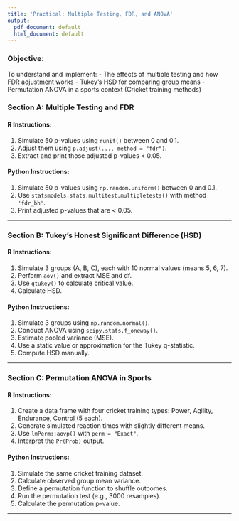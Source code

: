 ```yaml
---
title: 'Practical: Multiple Testing, FDR, and ANOVA'
output:
  pdf_document: default
  html_document: default
---
```



### Objective:
To understand and implement:
- The effects of multiple testing and how FDR adjustment works
- Tukey's HSD for comparing group means
- Permutation ANOVA in a sports context (Cricket training methods)


### Section A: Multiple Testing and FDR

#### R Instructions:
1. Simulate 50 p-values using `runif()` between 0 and 0.1.
2. Adjust them using `p.adjust(..., method = "fdr")`.
3. Extract and print those adjusted p-values < 0.05.

#### Python Instructions:
1. Simulate 50 p-values using `np.random.uniform()` between 0 and 0.1.
2. Use `statsmodels.stats.multitest.multipletests()` with method `'fdr_bh'`.
3. Print adjusted p-values that are < 0.05.

---

### Section B: Tukey's Honest Significant Difference (HSD)

#### R Instructions:
1. Simulate 3 groups (A, B, C), each with 10 normal values (means 5, 6, 7).
2. Perform `aov()` and extract MSE and df.
3. Use `qtukey()` to calculate critical value.
4. Calculate HSD.

#### Python Instructions:
1. Simulate 3 groups using `np.random.normal()`.
2. Conduct ANOVA using `scipy.stats.f_oneway()`.
3. Estimate pooled variance (MSE).
4. Use a static value or approximation for the Tukey q-statistic.
5. Compute HSD manually.

---

### Section C: Permutation ANOVA in Sports

#### R Instructions:
1. Create a data frame with four cricket training types: Power, Agility, Endurance, Control (5 each).
2. Generate simulated reaction times with slightly different means.
3. Use `lmPerm::aovp()` with `perm = "Exact"`.
4. Interpret the `Pr(Prob)` output.

#### Python Instructions:
1. Simulate the same cricket training dataset.
2. Calculate observed group mean variance.
3. Define a permutation function to shuffle outcomes.
4. Run the permutation test (e.g., 3000 resamples).
5. Calculate the permutation p-value.

---
